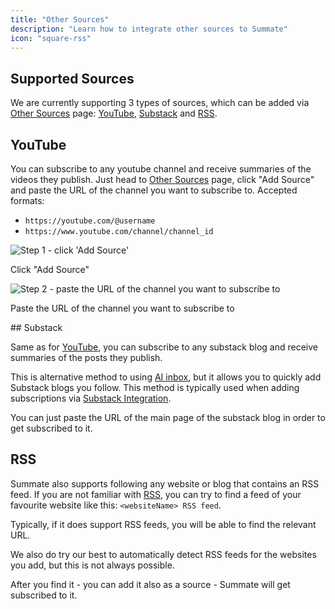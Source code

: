 ```yaml
---
title: "Other Sources"
description: "Learn how to integrate other sources to Summate"
icon: "square-rss"
---
```


## Supported Sources

We are currently supporting 3 types of sources, which can be added via [Other Sources](https://summate.io/sources) page: [YouTube](#youtube), [Substack](#substack) and [RSS](#rss).

## YouTube

You can subscribe to any youtube channel and receive summaries of the videos they publish.
Just head to [Other Sources](https://summate.io/sources) page, click "Add Source" and paste the URL of the channel you want to subscribe to.
Accepted formats:

- `https://youtube.com/@username`
- `https://www.youtube.com/channel/channel_id`

<Frame>
  <div className="flex flex-col gap-10 items-center">
    <img
      src="/images/other-sources/youtube_add_1.png"
      alt="Step 1 - click 'Add Source'"
      style={{ borderRadius: "8px" }}
    />
    <p style={{ fontSize: "0.9em", fontStyle: "italic", textAlign: "center" }}>
      Click "Add Source"
    </p>
    <img
      src="/images/other-sources/youtube_add_2.png"
      alt="Step 2 - paste the URL of the channel you want to subscribe to"
      style={{ marginTop: "4px", borderRadius: "8px" }}
    />
    <p style={{ fontSize: "0.9em", fontStyle: "italic", textAlign: "center" }}>
      Paste the URL of the channel you want to subscribe to
    </p>
  </div>
</Frame>
## Substack

Same as for [YouTube](#youtube), you can subscribe to any substack blog and receive summaries of the posts they publish.

This is alternative method to using [AI inbox](/essentials/ai-inbox), but it allows you to quickly add Substack blogs you follow. This method is typically used when adding subscriptions via [Substack Integration](/integrations/substack).

You can just paste the URL of the main page of the substack blog in order to get subscribed to it.

## RSS

Summate also supports following any website or blog that contains an RSS feed.
If you are not familiar with [RSS](https://en.wikipedia.org/wiki/RSS), you can try to find a feed of your favourite website like this: `<websiteName> RSS feed`.

Typically, if it does support RSS feeds, you will be able to find the relevant URL.

We also do try our best to automatically detect RSS feeds for the websites you add, but this is not always possible.

After you find it - you can add it also as a source - Summate will get subscribed to it.
